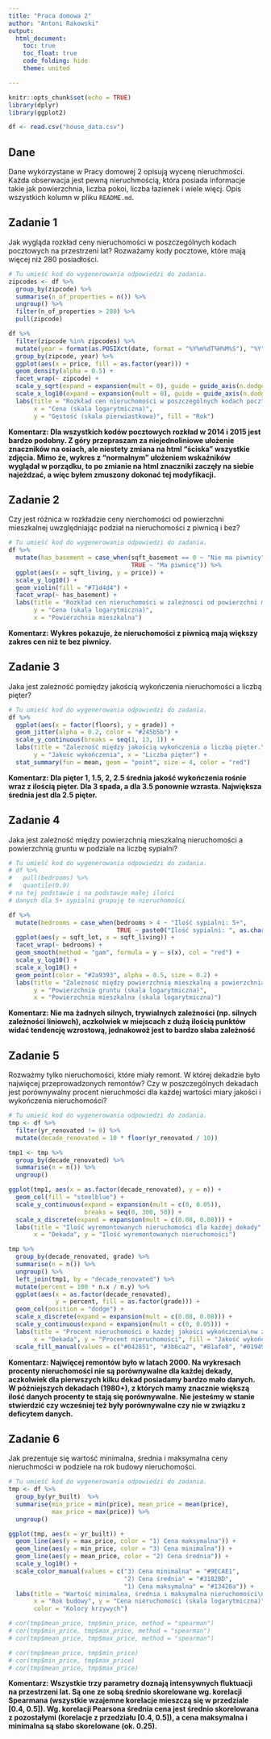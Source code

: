 ---
title: "Praca domowa 2"
author: "Antoni Rakowski"
output: 
  html_document:
    toc: true
    toc_float: true
    code_folding: hide
    theme: united

---

```{r setup, include=FALSE}
knitr::opts_chunk$set(echo = TRUE)
library(dplyr)
library(ggplot2)

df <- read.csv("house_data.csv")
```

## Dane 
Dane wykorzystane w Pracy domowej 2 opisują wycenę nieruchmości. Każda obserwacja jest pewną nieruchmością, która posiada informacje takie jak powierzchnia, liczba pokoi, liczba łazienek i wiele więcj. Opis wszystkich kolumn w pliku `README.md`.


## Zadanie 1

Jak wygląda rozkład ceny nieruchomości w poszczególnych kodach pocztowych na przestrzeni lat? Rozważamy kody pocztowe, które mają więcej niż 280 posiadłości.

```{r zadanie 1, message=FALSE}

# Tu umieść kod do wygenerowania odpowiedzi do zadania.
zipcodes <- df %>%
  group_by(zipcode) %>%
  summarise(n_of_properties = n()) %>%
  ungroup() %>%
  filter(n_of_properties > 280) %>%
  pull(zipcode)

df %>%
  filter(zipcode %in% zipcodes) %>%
  mutate(year = format(as.POSIXct(date, format = "%Y%m%dT%H%M%S"), "%Y")) %>%
  group_by(zipcode, year) %>%
  ggplot(aes(x = price, fill = as.factor(year))) +
  geom_density(alpha = 0.5) +
  facet_wrap(~ zipcode) +
  scale_y_sqrt(expand = expansion(mult = 0), guide = guide_axis(n.dodge = 2)) +
  scale_x_log10(expand = expansion(mult = 0), guide = guide_axis(n.dodge = 2)) +
  labs(title = "Rozkład cen nieruchomości w poszczególnych kodach pocztowych\nna przestrzeni lat", # nolint
       x = "Cena (skala logarytmiczna)",
       y = "Gęstość (skala pierwiastkowa)", fill = "Rok")
```

**Komentarz: Dla wszystkich kodów pocztowych rozkład w 2014 i 2015 jest bardzo podobny.
Z góry przepraszam za niejednoliniowe ułożenie znaczników na osiach, ale niestety zmiana na html 
"ściska" wszystkie zdjęcia. Mimo że, wykres z "normalnym" ułożeniem wskaźników wyglądał w porządku, to po zmianie na html
znaczniki zaczęły na siebie najeżdzać, a więc byłem zmuszony dokonać tej modyfikacji.**

## Zadanie 2

Czy jest różnica w rozkładzie ceny nierchomości od powierzchni mieszkalnej uwzględniając podział na nieruchomości z piwnicą i bez?

```{r zadanie 2, message=FALSE}

# Tu umieść kod do wygenerowania odpowiedzi do zadania.
df %>%
  mutate(has_basement = case_when(sqft_basement == 0 ~ "Nie ma piwnicy",
                                  TRUE ~ "Ma piwnicę")) %>%
  ggplot(aes(x = sqft_living, y = price)) +
  scale_y_log10() +
  geom_violin(fill = "#71d4d4") +
  facet_wrap(~ has_basement) +
  labs(title = "Rozkład cen nieruchomości w zależnosci od powierzchni mieszkalnej\n(z podziałem na nieruchomości z piwnicą oraz bez)", # nolint
       y = "Cena (skala logarytmiczna)",
       x = "Powierzchnia mieszkalna")
```

**Komentarz: Wykres pokazuje, że nieruchomości z piwnicą mają większy zakres cen niż te bez piwnicy.**

## Zadanie 3

Jaka jest zależność pomiędzy jakością wykończenia nieruchomości a liczbą pięter? 

```{r zadanie 3, message=FALSE}

# Tu umieść kod do wygenerowania odpowiedzi do zadania.
df %>%
  ggplot(aes(x = factor(floors), y = grade)) +
  geom_jitter(alpha = 0.2, color = "#245b5b") +
  scale_y_continuous(breaks = seq(1, 13, 1)) +
  labs(title = "Zalezność między jakością wykończenia a liczbą pięter.\nCzerwone kropki to średnie wartości", #nolint
       y = "Jakośc wykończenia", x = "Liczba pięter") +
  stat_summary(fun = mean, geom = "point", size = 4, color = "red")
```

**Komentarz: Dla pięter 1, 1.5, 2, 2.5 średnia jakość wykończenia rośnie wraz z ilością pięter.
Dla 3 spada, a dla 3.5 ponownie wzrasta. Największa średnia jest dla 2.5 pięter.**

## Zadanie 4
Jaka jest zależność między powierzchnią mieszkalną nieruchomości a powierzchnią gruntu w podziale na liczbę sypialni?

```{r zadanie 4, message=FALSE}

# Tu umieść kod do wygenerowania odpowiedzi do zadania.
# df %>%
#   pull(bedrooms) %>%
#   quantile(0.9)
# na tej podstawie i na podstawie małej ilości
# danych dla 5+ sypialni grupuję te nieruchomości

df %>%
  mutate(bedrooms = case_when(bedrooms > 4 ~ "Ilość sypialni: 5+",
                              TRUE ~ paste0("Ilość sypialni: ", as.character(bedrooms)))) %>% # nolint
  ggplot(aes(y = sqft_lot, x = sqft_living)) +
  facet_wrap(~ bedrooms) +
  geom_smooth(method = "gam", formula = y ~ s(x), col = "red") +
  scale_y_log10() +
  scale_x_log10() +
  geom_point(color = "#2a9393", alpha = 0.5, size = 0.2) +
  labs(title = "Zależność między powierzchnią mieszkalną a powierzchnia gruntu\n(z podziałem na liczbę sypialni)", #nolint
       y = "Powierzchnia gruntu (skala logarytmiczna)",
       x = "Powierzchnia mieszkalna (skala logarytmiczna)")
```

**Komentarz: Nie ma żadnych silnych, trywialnych zależności (np. silnych zależności liniowch), aczkolwiek
w miejscach z dużą ilością punktów widać tendencję wzrostową, jednakowoż jest to bardzo słaba zależność**

## Zadanie 5
Rozważmy tylko nieruchomości, które miały remont. W której dekadzie było najwięcej przeprowadzonych remontów? Czy w poszczególnych dekadach jest porównywalny procent nieruchmości dla każdej wartości miary jakości i wykończenia nieruchomości?

```{r zadanie 5, message=FALSE}

# Tu umieść kod do wygenerowania odpowiedzi do zadania.
tmp <- df %>%
  filter(yr_renovated != 0) %>%
  mutate(decade_renovated = 10 * floor(yr_renovated / 10))

tmp1 <- tmp %>%
  group_by(decade_renovated) %>%
  summarise(n = n()) %>%
  ungroup()

ggplot(tmp1, aes(x = as.factor(decade_renovated), y = n)) +
  geom_col(fill = "steelblue") +
  scale_y_continuous(expand = expansion(mult = c(0, 0.05)),
                     breaks = seq(0, 300, 50)) +
  scale_x_discrete(expand = expansion(mult = c(0.08, 0.08))) +
  labs(title = "Ilość wyremontowanych nieruchomości dla każdej dekady",
       x = "Dekada", y = "Ilość wyremontowanych nieruchomości")

tmp %>%
  group_by(decade_renovated, grade) %>%
  summarise(n = n()) %>%
  ungroup() %>%
  left_join(tmp1, by = "decade_renovated") %>%
  mutate(percent = 100 * n.x / n.y) %>%
  ggplot(aes(x = as.factor(decade_renovated),
             y = percent, fill = as.factor(grade))) +
  geom_col(position = "dodge") +
  scale_x_discrete(expand = expansion(mult = c(0.08, 0.08))) +
  scale_y_continuous(expand = expansion(mult = c(0, 0.05))) +
  labs(title = "Procent nieruchomości o każdej jakości wykończenia\nw zależnosci od dekady", #nolint
       x = "Dekada", y = "Procent nieruchomości", fill = "Jakość wykończenia") +
  scale_fill_manual(values = c("#042851", "#3b6ca2", "#81afe8", "#019493", "#02C39A", "#F0F3BD", "#F7A278", "#E0C68C", "#e0a8c5", "#B95F89")) #nolint
```

**Komentarz: Najwięcej remontów było w latach 2000. Na wykresach procenty nieruchomości nie są porównywalne dla każdej dekady,
aczkolwiek dla pierwszych kilku dekad posiadamy bardzo mało danych.
W późniejszych dekadach (1980+), z których mamy znacznie większą ilość danych procenty te stają się porównywalne.
Nie jesteśmy w stanie stwierdzić czy wcześniej też były porównywalne czy nie w związku z deficytem danych.**

## Zadanie 6

Jak prezentuje się wartość minimalna, średnia i maksymalna ceny nieruchmości w podziele na rok budowy nieruchomości.

```{r zadanie 6, message=FALSE}

# Tu umieść kod do wygenerowania odpowiedzi do zadania.
tmp <- df %>%
  group_by(yr_built)  %>%
  summarise(min_price = min(price), mean_price = mean(price),
            max_price = max(price)) %>%
  ungroup()

ggplot(tmp, aes(x = yr_built)) +
  geom_line(aes(y = max_price, color = "1) Cena maksymalna")) +
  geom_line(aes(y = min_price, color = "3) Cena minimalna")) +
  geom_line(aes(y = mean_price, color = "2) Cena średnia")) +
  scale_y_log10() +
  scale_color_manual(values = c("3) Cena minimalna" = "#9ECAE1",
                                "2) Cena średnia" = "#3182BD",
                                "1) Cena maksymalna" = "#13426a")) +
  labs(title = "Wartość minimalna, średnia i maksymalna nieruchomości\nod roku budowy", #nolint
       x = "Rok budowy", y = "Cena nieruchomości (skala logarytmiczna)",
       color = "Kolory krzywych")

# cor(tmp$mean_price, tmp$min_price, method = "spearman")
# cor(tmp$min_price, tmp$max_price, method = "spearman")
# cor(tmp$mean_price, tmp$max_price, method = "spearman")

# cor(tmp$mean_price, tmp$min_price)
# cor(tmp$min_price, tmp$max_price)
# cor(tmp$mean_price, tmp$max_price)
```

**Komentarz: Wszystkie trzy parametry doznają intensywnych fluktuacji na przestrzeni lat. 
Są one ze sobą średnio skorelowane wg. korelacji Spearmana (wszystkie wzajemne korelacje mieszczą się w 
przedziale [0.4, 0.5]). Wg. korelacji Pearsona średnia cena jest średnio skorelowana z pozostałymi
(korelacje z przedziału [0.4, 0.5]), a cena maksymalna i minimalna są słabo skorelowane (ok. 0.25).**